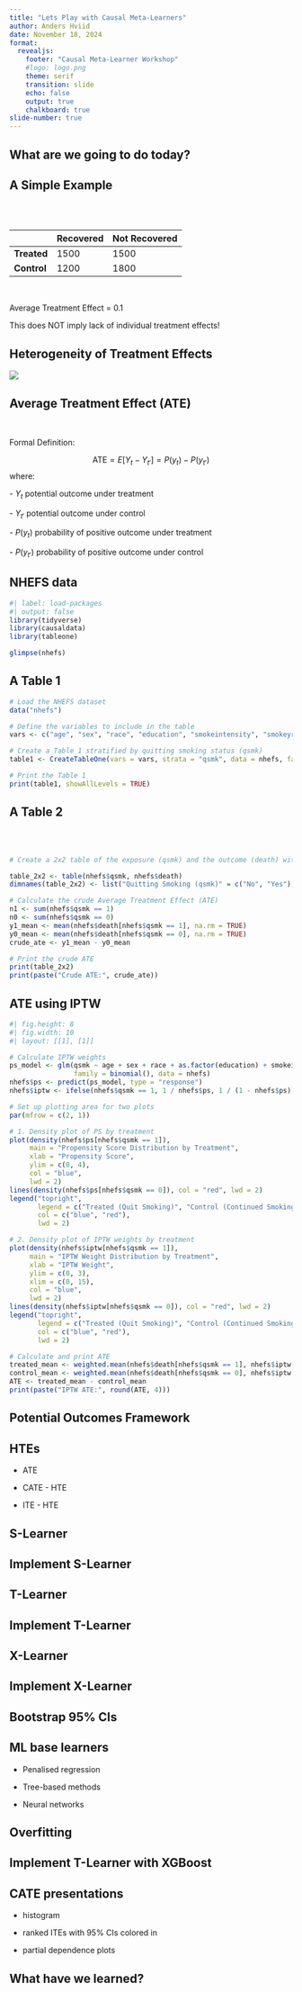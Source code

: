 ```yaml
---
title: "Lets Play with Causal Meta-Learners"
author: Anders Hviid
date: November 18, 2024
format: 
  revealjs:
    footer: "Causal Meta-Learner Workshop"
    #logo: logo.png
    theme: serif
    transition: slide
    echo: false
    output: true
    chalkboard: true
slide-number: true    
---
```


## What are we going to do today?

## A Simple Example

<br> <br>

|             | Recovered | Not Recovered |
|-------------|-----------|---------------|
| **Treated** | 1500      | 1500          |
| **Control** | 1200      | 1800          |

<br>

Average Treatment Effect = 0.1 <br>

This does NOT imply lack of individual treatment effects!

## Heterogeneity of Treatment Effects

![](images/1-s2.0-S0002870324001145-gr3_lrg.jpg){fig-align="center"}

## Average Treatment Effect (ATE)

<br>

Formal Definition:

$$
\text{ATE} = E[Y_t - Y_{t'}] = P(y_t) - P(y_{t'})
$$ where:

\- $Y_t$ potential outcome under treatment

\- $Y_{t'}$ potential outcome under control

\- $P(y_t)$ probability of positive outcome under treatment

\- $P(y_{t'})$ probability of positive outcome under control

## NHEFS data

```r
#| label: load-packages
#| output: false
library(tidyverse)
library(causaldata)
library(tableone)
```

```r
glimpse(nhefs)
```

## A Table 1

```r


# Load the NHEFS dataset
data("nhefs")

# Define the variables to include in the table
vars <- c("age", "sex", "race", "education", "smokeintensity", "smokeyrs", "active", "wt71", "exercise")

# Create a Table 1 stratified by quitting smoking status (qsmk)
table1 <- CreateTableOne(vars = vars, strata = "qsmk", data = nhefs, factorVars = c("sex", "race", "education", "active", "exercise"))

# Print the Table 1
print(table1, showAllLevels = TRUE)
```

## A Table 2

<br><br>

```r


# Create a 2x2 table of the exposure (qsmk) and the outcome (death) with labels

table_2x2 <- table(nhefs$qsmk, nhefs$death)
dimnames(table_2x2) <- list("Quitting Smoking (qsmk)" = c("No", "Yes"), "Death" = c("No", "Yes"))

# Calculate the crude Average Treatment Effect (ATE)
n1 <- sum(nhefs$qsmk == 1)
n0 <- sum(nhefs$qsmk == 0)
y1_mean <- mean(nhefs$death[nhefs$qsmk == 1], na.rm = TRUE)
y0_mean <- mean(nhefs$death[nhefs$qsmk == 0], na.rm = TRUE)
crude_ate <- y1_mean - y0_mean

# Print the crude ATE
print(table_2x2)
print(paste("Crude ATE:", crude_ate))
```

## ATE using IPTW
```r
#| fig.height: 8
#| fig.width: 10
#| layout: [[1], [1]]

# Calculate IPTW weights
ps_model <- glm(qsmk ~ age + sex + race + as.factor(education) + smokeintensity + smokeyrs + as.factor(active) + wt71 + as.factor(exercise), 
                family = binomial(), data = nhefs)
nhefs$ps <- predict(ps_model, type = "response")
nhefs$iptw <- ifelse(nhefs$qsmk == 1, 1 / nhefs$ps, 1 / (1 - nhefs$ps))

# Set up plotting area for two plots
par(mfrow = c(2, 1))

# 1. Density plot of PS by treatment
plot(density(nhefs$ps[nhefs$qsmk == 1]), 
     main = "Propensity Score Distribution by Treatment",
     xlab = "Propensity Score",
     ylim = c(0, 4),
     col = "blue",
     lwd = 2)
lines(density(nhefs$ps[nhefs$qsmk == 0]), col = "red", lwd = 2)
legend("topright", 
       legend = c("Treated (Quit Smoking)", "Control (Continued Smoking)"),
       col = c("blue", "red"),
       lwd = 2)

# 2. Density plot of IPTW weights by treatment
plot(density(nhefs$iptw[nhefs$qsmk == 1]), 
     main = "IPTW Weight Distribution by Treatment",
     xlab = "IPTW Weight",
     ylim = c(0, 3),
     xlim = c(0, 15),
     col = "blue",
     lwd = 2)
lines(density(nhefs$iptw[nhefs$qsmk == 0]), col = "red", lwd = 2)
legend("topright", 
       legend = c("Treated (Quit Smoking)", "Control (Continued Smoking)"),
       col = c("blue", "red"),
       lwd = 2)

# Calculate and print ATE
treated_mean <- weighted.mean(nhefs$death[nhefs$qsmk == 1], nhefs$iptw[nhefs$qsmk == 1])
control_mean <- weighted.mean(nhefs$death[nhefs$qsmk == 0], nhefs$iptw[nhefs$qsmk == 0])
ATE <- treated_mean - control_mean
print(paste("IPTW ATE:", round(ATE, 4)))
```


## Potential Outcomes Framework

## HTEs

-   ATE

-   CATE - HTE

-   ITE - HTE

## S-Learner

## Implement S-Learner

## T-Learner

## Implement T-Learner

## X-Learner

## Implement X-Learner

## Bootstrap 95% CIs

## ML base learners

-   Penalised regression

-   Tree-based methods

-   Neural networks

## Overfitting

## Implement T-Learner with XGBoost

## CATE presentations

-   histogram

-   ranked ITEs with 95% CIs colored in

-   partial dependence plots

## What have we learned?

